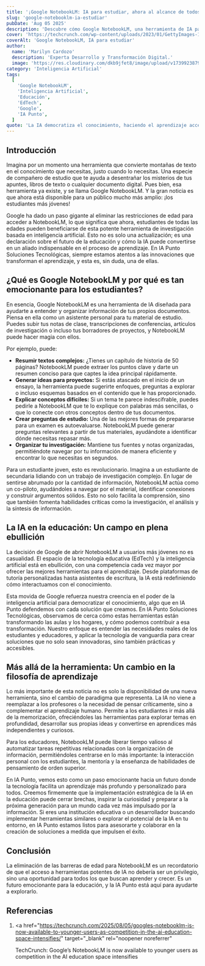 ```yaml
---
title: '¡Google NotebookLM: IA para estudiar, ahora al alcance de todos!'
slug: 'google-notebooklm-ia-estudiar'
pubDate: 'Aug 05 2025'
description: 'Descubre cómo Google NotebookLM, una herramienta de IA para estudiar ahora accesible para todos los estudiantes, transforma la investigación y el aprendizaje al organizar, resumir y generar ideas a partir de tus documentos.'
cover: 'https://techcrunch.com/wp-content/uploads/2023/01/GettyImages-1225201409.jpg'
coverAlt: 'Google NotebookLM, IA para estudiar'
author:
  name: 'Marilyn Cardozo'
  description: 'Experta Desarrollo y Transformación Digital.'
  image: 'https://res.cloudinary.com/dkb9jfet8/image/upload/v1739923879/marilyn_s2mi4a.png'
category: 'Inteligencia Artificial'
tags:
  [
    'Google NotebookLM',
    'Inteligencia Artificial',
    'Educación',
    'EdTech',
    'Google',
    'IA Punto',
  ]
quote: 'La IA democratiza el conocimiento, haciendo el aprendizaje accesible para todos.'
---
```


<h2 id="introduccion">Introducción</h2>

Imagina por un momento una herramienta que convierte montañas de texto en el conocimiento que necesitas, justo cuando lo necesitas. Una especie de compañero de estudio que te ayuda a desentrañar los misterios de tus apuntes, libros de texto o cualquier documento digital. Pues bien, esa herramienta ya existe, y se llama Google NotebookLM. Y la gran noticia es que ahora está disponible para un público mucho más amplio: ¡los estudiantes más jóvenes!

Google ha dado un paso gigante al eliminar las restricciones de edad para acceder a NotebookLM, lo que significa que ahora, estudiantes de todas las edades pueden beneficiarse de esta potente herramienta de investigación basada en inteligencia artificial. Esto no es solo una actualización; es una declaración sobre el futuro de la educación y cómo la IA puede convertirse en un aliado indispensable en el proceso de aprendizaje. En IA Punto Soluciones Tecnológicas, siempre estamos atentos a las innovaciones que transforman el aprendizaje, y esta es, sin duda, una de ellas.

<h2 id="que-es-google-notebooklm-y-por-que-es-tan-emocionante-para-los-estudiantes">
  ¿Qué es Google NotebookLM y por qué es tan emocionante para los estudiantes?
</h2>

En esencia, Google NotebookLM es una herramienta de IA diseñada para ayudarte a entender y organizar información de tus propios documentos. Piensa en ella como un asistente personal para tu material de estudio. Puedes subir tus notas de clase, transcripciones de conferencias, artículos de investigación o incluso tus borradores de proyectos, y NotebookLM puede hacer magia con ellos.

Por ejemplo, puede:

- <strong>Resumir textos complejos:</strong> ¿Tienes un capítulo de historia de
  50 páginas? NotebookLM puede extraer los puntos clave y darte un resumen
  conciso para que captes la idea principal rápidamente.
- <strong>Generar ideas para proyectos:</strong> Si estás atascado en el inicio
  de un ensayo, la herramienta puede sugerirte enfoques, preguntas a explorar o
  incluso esquemas basados en el contenido que le has proporcionado.
- <strong>Explicar conceptos difíciles:</strong> Si un tema te parece
  indescifrable, puedes pedirle a NotebookLM que te lo explique con palabras más
  sencillas, o que lo conecte con otros conceptos dentro de tus documentos.
- <strong>Crear preguntas de estudio:</strong> Una de las mejores formas de
  prepararse para un examen es autoevaluarse. NotebookLM puede generar preguntas
  relevantes a partir de tus materiales, ayudándote a identificar dónde
  necesitas repasar más.
- <strong>Organizar tu investigación:</strong> Mantiene tus fuentes y notas
  organizadas, permitiéndote navegar por tu información de manera eficiente y
  encontrar lo que necesitas en segundos.

Para un estudiante joven, esto es revolucionario. Imagina a un estudiante de secundaria lidiando con un trabajo de investigación complejo. En lugar de sentirse abrumado por la cantidad de información, NotebookLM actúa como un co-piloto, ayudándoles a navegar por el material, identificar conexiones y construir argumentos sólidos. Esto no solo facilita la comprensión, sino que también fomenta habilidades críticas como la investigación, el análisis y la síntesis de información.

<h2 id="la-ia-en-la-educacion-un-campo-en-plena-ebullicion">
  La IA en la educación: Un campo en plena ebullición
</h2>

La decisión de Google de abrir NotebookLM a usuarios más jóvenes no es casualidad. El espacio de la tecnología educativa (EdTech) y la inteligencia artificial está en ebullición, con una competencia cada vez mayor por ofrecer las mejores herramientas para el aprendizaje. Desde plataformas de tutoría personalizadas hasta asistentes de escritura, la IA está redefiniendo cómo interactuamos con el conocimiento.

Esta movida de Google refuerza nuestra creencia en el poder de la inteligencia artificial para democratizar el conocimiento, algo que en IA Punto defendemos con cada solución que creamos. En IA Punto Soluciones Tecnológicas, observamos de cerca cómo estas herramientas están transformando las aulas y los hogares, y cómo podemos contribuir a esa transformación. Nuestro enfoque es entender las necesidades reales de los estudiantes y educadores, y aplicar la tecnología de vanguardia para crear soluciones que no solo sean innovadoras, sino también prácticas y accesibles.

<h2 id="mas-alla-de-la-herramienta-un-cambio-en-la-filosofia-de-aprendizaje">
  Más allá de la herramienta: Un cambio en la filosofía de aprendizaje
</h2>

Lo más importante de esta noticia no es solo la disponibilidad de una nueva herramienta, sino el cambio de paradigma que representa. La IA no viene a reemplazar a los profesores o la necesidad de pensar críticamente, sino a complementar el aprendizaje humano. Permite a los estudiantes ir más allá de la memorización, ofreciéndoles las herramientas para explorar temas en profundidad, desarrollar sus propias ideas y convertirse en aprendices más independientes y curiosos.

Para los educadores, NotebookLM puede liberar tiempo valioso al automatizar tareas repetitivas relacionadas con la organización de información, permitiéndoles centrarse en lo más importante: la interacción personal con los estudiantes, la mentoría y la enseñanza de habilidades de pensamiento de orden superior.

En IA Punto, vemos esto como un paso emocionante hacia un futuro donde la tecnología facilita un aprendizaje más profundo y personalizado para todos. Creemos firmemente que la implementación estratégica de la IA en la educación puede cerrar brechas, inspirar la curiosidad y preparar a la próxima generación para un mundo cada vez más impulsado por la información. Si eres una institución educativa o un desarrollador buscando implementar herramientas similares o explorar el potencial de la IA en tu entorno, en IA Punto estamos listos para asesorarte y colaborar en la creación de soluciones a medida que impulsen el éxito.

<h2 id="conclusion">Conclusión</h2>

La eliminación de las barreras de edad para NotebookLM es un recordatorio de que el acceso a herramientas potentes de IA no debería ser un privilegio, sino una oportunidad para todos los que buscan aprender y crecer. Es un futuro emocionante para la educación, y la IA Punto está aquí para ayudarte a explorarlo.

<h2 id="referencias">Referencias</h2>

1.  <a
      href="https://techcrunch.com/2025/08/05/googles-notebooklm-is-now-available-to-younger-users-as-competition-in-the-ai-education-space-intensifies/"
      target="_blank"
      rel="noopener noreferrer"
    >
      TechCrunch: Google’s NotebookLM is now available to younger users as
      competition in the AI education space intensifies
    </a>
